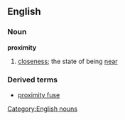 ==English==
===Noun===
'''proximity'''
#[[closeness]]; the state of being [[near]]
===Derived terms===
*[[proximity fuse]]
[[Category:English nouns]]